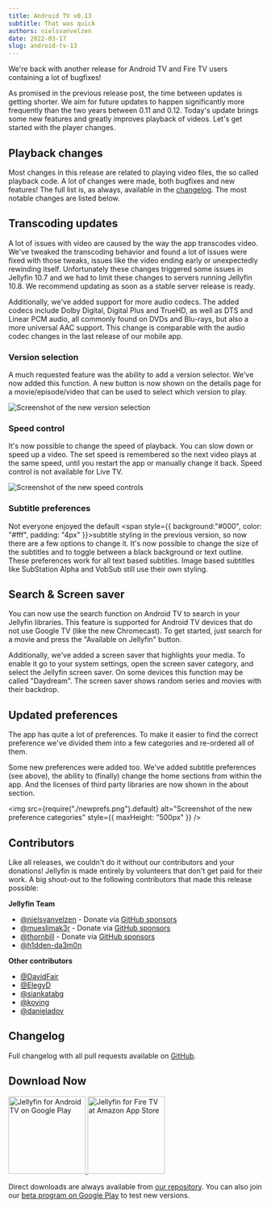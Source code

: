 ```yaml
---
title: Android TV v0.13
subtitle: That was quick
authors: nielsvanvelzen
date: 2022-03-17
slug: android-tv-13
---
```


<!-- markdownlint-disable MD033 MD036 -->

We're back with another release for Android TV and Fire TV users containing a lot of bugfixes!

<!--truncate-->

As promised in the previous release post, the time between updates is getting shorter. We aim for future updates to happen significantly more frequently than the two years between 0.11 and 0.12. Today's update brings some new features and greatly improves playback of videos. Let's get started with the player changes.

## Playback changes

Most changes in this release are related to playing video files, the so called playback code. A lot of changes were made, both bugfixes and new features! The full list is, as always, available in the [changelog](https://github.com/jellyfin/jellyfin-androidtv/releases/tag/v0.13.0). The most notable changes are listed below.

## Transcoding updates

A lot of issues with video are caused by the way the app transcodes video. We've tweaked the transcoding behavior and found a lot of issues were fixed with those tweaks, issues like the video ending early or unexpectedly rewinding itself. Unfortunately these changes triggered some issues in Jellyfin 10.7 and we had to limit these changes to servers running Jellyfin 10.8. We recommend updating as soon as a stable server release is ready.

Additionally, we've added support for more audio codecs. The added codecs include Dolby Digital, Digital Plus and TrueHD, as well as DTS and Linear PCM audio, all commonly found on DVDs and Blu-rays, but also a more universal AAC support. This change is comparable with the audio codec changes in the last release of our mobile app.

### Version selection

A much requested feature was the ability to add a version selector. We've now added this function. A new button is now shown on the details page for a movie/episode/video that can be used to select which version to play.

![Screenshot of the new version selection](versionselection.png)

### Speed control

It's now possible to change the speed of playback. You can slow down or speed up a video. The set speed is remembered so the next video plays at the same speed, until you restart the app or manually change it back. Speed control is not available for Live TV.

![Screenshot of the new speed controls](speedcontrol.png)

### Subtitle preferences

Not everyone enjoyed the default <span style={{ background:"#000", color: "#fff", padding: "4px" }}>subtitle styling</span> in the previous version, so now there are a few options to change it. It's now possible to change the size of the subtitles and to toggle between a black background or text outline. These preferences work for all text based subtitles. Image based subtitles like SubStation Alpha and VobSub still use their own styling.

## Search & Screen saver

You can now use the search function on Android TV to search in your Jellyfin libraries. This feature is supported for Android TV devices that do not use Google TV (like the new Chromecast). To get started, just search for a movie and press the "Available on Jellyfin" button.

Additionally, we've added a screen saver that highlights your media. To enable it go to your system settings, open the screen saver category, and select the Jellyfin screen saver. On some devices this function may be called "Daydream". The screen saver shows random series and movies with their backdrop.

## Updated preferences

The app has quite a lot of preferences. To make it easier to find the correct preference we've divided them into a few categories and re-ordered all of them.

Some new preferences were added too. We've added subtitle preferences (see above), the ability to (finally) change the home sections from within the app. And the licenses of third party libraries are now shown in the about section.

<img src={require("./newprefs.png").default} alt="Screenshot of the new preference categories" style={{ maxHeight: "500px" }} />

## Contributors

Like all releases, we couldn't do it without our contributors and your donations! Jellyfin is made entirely by volunteers that don't get paid for their work. A big shout-out to the following contributors that made this release possible:

**Jellyfin Team**

- [@nielsvanvelzen](https://github.com/nielsvanvelzen) - Donate via [GitHub sponsors](https://github.com/sponsors/nielsvanvelzen)
- [@mueslimak3r](https://github.com/mueslimak3r) - Donate via [GitHub sponsors](https://github.com/sponsors/mueslimak3r)
- [@thornbill](https://github.com/thornbill) - Donate via [GitHub sponsors](https://github.com/sponsors/thornbill)
- [@h1dden-da3m0n](https://github.com/h1dden-da3m0n)

**Other contributors**

- [@DavidFair](https://github.com/DavidFair)
- [@ElegyD](https://github.com/ElegyD)
- [@siankatabg](https://github.com/siankatabg)
- [@koying](https://github.com/koying)
- [@danieladov](https://github.com/danieladov)

## Changelog

Full changelog with all pull requests available on [GitHub](https://github.com/jellyfin/jellyfin-androidtv/releases/tag/v0.13.0).

## Download Now

<a className="margin-right--md" href="https://play.google.com/store/apps/details?id=org.jellyfin.androidtv">
  <img width="153" alt='Jellyfin for Android TV on Google Play' src="/images/store-icons/google-play.png" />
</a>

<a href="https://www.amazon.com/gp/product/B07TX7Z725">
  <img width="153" alt="Jellyfin for Fire TV at Amazon App Store" src="/images/store-icons/amazon.png" />
</a>

Direct downloads are always available from [our repository](https://repo.jellyfin.org/releases/client/androidtv/).
You can also join our [beta program on Google Play](https://play.google.com/apps/testing/org.jellyfin.androidtv) to test new versions.
